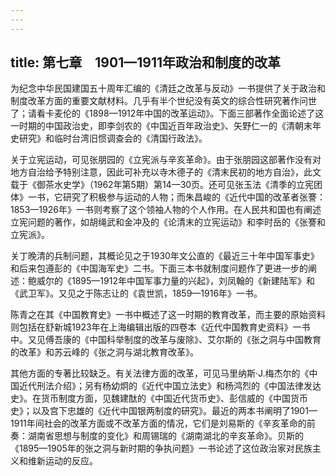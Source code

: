 ```yaml
---
---
---
```

title: 第七章　1901—1911年政治和制度的改革
---



为纪念中华民国建国五十周年汇编的《清廷之改革与反动》一书提供了关于政治和制度改革方面的重要文献材料。几乎有半个世纪没有英文的综合性研究著作问世了；请看卡麦伦的《1898—1912年中国的改革运动》。下面三部著作全面论述了这一时期的中国政治史，即李剑农的《中国近百年政治史》、矢野仁一的《清朝末年史研究》和临时台湾旧惯调查会的《清国行政法》。

关于立宪运动，可见张朋园的《立宪派与辛亥革命》。由于张朋园这部著作没有对地方自治给予特别注意，因此可补充以寺木德子的《清末民初的地方自治》，此文载于《御茶水史学》（1962年第5期）第14—30页。还可见张玉法《清季的立宪团体》一书，它研究了积极参与运动的人物；而朱昌峻的《近代中国的改革者张謇：1853—1926年》一书则考察了这个领袖人物的个人作用。在人民共和国也有阐述立宪问题的著作，如胡绳武和金冲及的《论清末的立宪运动》和李时岳的《张謇和立宪派》。

关丁晚清的兵制问题，其概论见之于1930年文公直的《最近三十年中国军事史》和后来包遵彭的《中国海军史》二书。下面三本书就制度问题作了更进一步的阐述：鲍威尔的《1895—1912年中国军事力量的兴起》，刘凤翰的《新建陆军》和《武卫军》。又见之于陈志让的《袁世凯，1859—1916年》一书。

陈青之在其《中国教育史》一书中概述了这一时期的教育改革，而主要的原始资料则包括在舒新城1923年在上海编辑出版的四卷本《近代中国教育史资料》一书中。又见傅吾康的《中国科举制度的改革与废除》、艾尔斯的《张之洞与中国教育的改革》和苏云峰的《张之洞与湖北教育改革》。

其他方面的专著比较缺乏。有关法律方面的改革，可见马里纳斯·J.梅杰尔的《中国近代刑法介绍》；另有杨幼炯的《近代中国立法史》和杨鸿烈的《中国法律发达史》。在货币制度方面，见魏建酞的《中国近代货币史》、彭信威的《中国货币史》；以及宫下忠雄的《近代中国银两制度的研究》。最近的两本书阐明了1901—1911年间社会的改革方面或不改革方面的情况，它们是刘易斯的《辛亥革命的前奏：湖南省思想与制度的变化》和周锡瑞的《湖南湖北的辛亥革命》。贝斯的《1895—1905年的张之洞与新时期的争执问题》一书论述了这位政治家对民族主义和维新运动的反应。